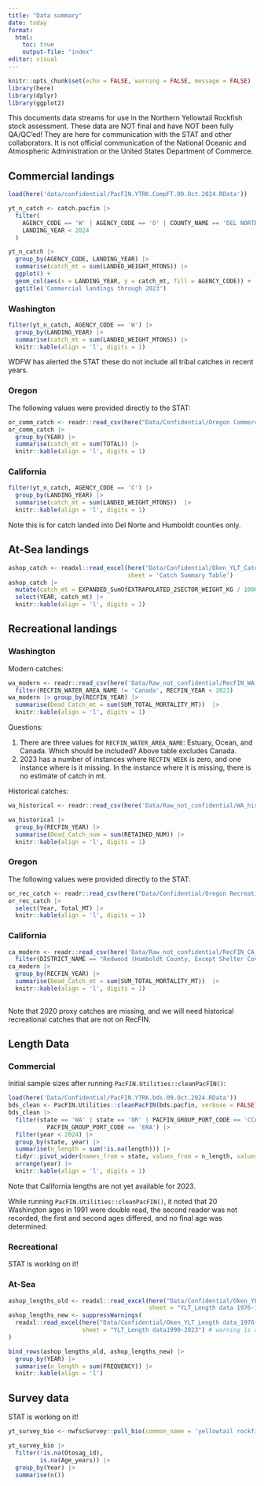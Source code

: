```yaml
---
title: "Data summary"
date: today
format: 
  html:
    toc: true
    output-file: "index"
editor: visual
---
```


```r
knitr::opts_chunk$set(echo = FALSE, warning = FALSE, message = FALSE)
library(here)
library(dplyr)
library(ggplot2)
```

This documents data streams for use in the Northern Yellowtail Rockfish stock assessment. These data are NOT final and have NOT been fully QA/QC'ed! They are here for communication with the STAT and other collaborators. It is not official communication of the National Oceanic and Atmospheric Administration or the United States Department of Commerce.

## Commercial landings

```r
load(here('data/confidential/PacFIN.YTRK.CompFT.09.Oct.2024.RData'))

yt_n_catch <- catch.pacfin |>
  filter(
    AGENCY_CODE == 'W' | AGENCY_CODE == 'O' | COUNTY_NAME == 'DEL NORTE' | COUNTY_NAME == 'HUMBOLDT',
    LANDING_YEAR < 2024
  )

yt_n_catch |>
  group_by(AGENCY_CODE, LANDING_YEAR) |>
  summarise(catch_mt = sum(LANDED_WEIGHT_MTONS)) |>
  ggplot() +
  geom_col(aes(x = LANDING_YEAR, y = catch_mt, fill = AGENCY_CODE)) +
  ggtitle('Commercial landings through 2023')

```

### Washington

```r
filter(yt_n_catch, AGENCY_CODE == 'W') |>
  group_by(LANDING_YEAR) |>
  summarise(catch_mt = sum(LANDED_WEIGHT_MTONS)) |>
  knitr::kable(align = 'l', digits = 1)
```

WDFW has alerted the STAT these do not include all tribal catches in recent years. 

### Oregon

The following values were provided directly to the STAT:
```r
or_comm_catch <- readr::read_csv(here("Data/Confidential/Oregon Commercial landings_433_2023.csv"))
or_comm_catch |> 
  group_by(YEAR) |>
  summarise(catch_mt = sum(TOTAL)) |>
  knitr::kable(align = 'l', digits = 1)
```


### California

```r
filter(yt_n_catch, AGENCY_CODE == 'C') |>
  group_by(LANDING_YEAR) |>
  summarise(catch_mt = sum(LANDED_WEIGHT_MTONS))  |>
  knitr::kable(align = 'l', digits = 1)
```

Note this is for catch landed into Del Norte and Humboldt counties only.

## At-Sea landings

```r
ashop_catch <- readxl::read_excel(here("Data/Confidential/Oken_YLT_Catch data_1976-2023_102824.xlsx"), 
                                  sheet = 'Catch Summary Table')
ashop_catch |>
  mutate(catch_mt = EXPANDED_SumOfEXTRAPOLATED_2SECTOR_WEIGHT_KG / 1000) |>
  select(YEAR, catch_mt) |>
  knitr::kable(align = 'l', digits = 1)
```


## Recreational landings

### Washington

Modern catches:

```r
wa_modern <- readr::read_csv(here('Data/Raw_not_confidential/RecFIN_WA_catch_to_2023.csv')) |>
  filter(RECFIN_WATER_AREA_NAME != 'Canada', RECFIN_YEAR < 2023)
wa_modern |> group_by(RECFIN_YEAR) |>
  summarise(Dead_Catch_mt = sum(SUM_TOTAL_MORTALITY_MT))  |>
  knitr::kable(align = 'l', digits = 1)
```

Questions:

1.  There are three values for `RECFIN_WATER_AREA_NAME`: Estuary, Ocean, and Canada. Which should be included? Above table excludes Canada.
2.  2023 has a number of instances where `RECFIN_WEEK` is zero, and one instance where is it missing. In the instance where it is missing, there is no estimate of catch in mt.

Historical catches:

```r
wa_historical <- readr::read_csv(here('Data/Raw_not_confidential/WA_historical_rec.csv'))

wa_historical |>
  group_by(RECFIN_YEAR) |>
  summarise(Dead_Catch_num = sum(RETAINED_NUM)) |>
  knitr::kable(align = 'l', digits = 1)
```

### Oregon

The following values were provided directly to the STAT:
```r
or_rec_catch <- readr::read_csv(here("Data/Confidential/Oregon Recreational landings_433_2023.csv"))
or_rec_catch |>
  select(Year, Total_MT) |>
  knitr::kable(align = 'l', digits = 1)
```


### California

```r
ca_modern <- readr::read_csv(here('Data/Raw_not_confidential/RecFIN_CA_catch_to_2023.csv')) |>
  filter(DISTRICT_NAME == "Redwood (Humboldt County, Except Shelter Cover Area, And Del Norte County)" ) 
ca_modern |>
  group_by(RECFIN_YEAR) |>
  summarise(Dead_Catch_mt = sum(SUM_TOTAL_MORTALITY_MT))  |>
  knitr::kable(align = 'l', digits = 1)
  

```

Note that 2020 proxy catches are missing, and we will need historical recreational catches that are not on RecFIN.

## Length Data

### Commercial

Initial sample sizes after running `PacFIN.Utilities::cleanPacFIN()`:

```r
load(here('Data/Confidential/PacFIN.YTRK.bds.09.Oct.2024.RData'))
bds_clean <- PacFIN.Utilities::cleanPacFIN(bds.pacfin, verbose = FALSE) 
bds_clean |>
  filter(state == 'WA' | state == 'OR' | PACFIN_GROUP_PORT_CODE == 'CCA' |
           PACFIN_GROUP_PORT_CODE == 'ERA') |>
  filter(year < 2024) |>
  group_by(state, year) |>
  summarise(n_length = sum(!is.na(length))) |>
  tidyr::pivot_wider(names_from = state, values_from = n_length, values_fill = 0) |>
  arrange(year) |>
  knitr::kable(align = 'l', digits = 1)

```

Note that California lengths are not yet available for 2023.

While running `PacFIN.Utilities::cleanPacFIN()`, it noted that 20 Washington ages in 1991 were double read, the second reader was not recorded, the first and second ages differed, and no final age was determined.

### Recreational

STAT is working on it!

### At-Sea
```r
ashop_lengths_old <- readxl::read_excel(here("Data/Confidential/Oken_YLT_Length data_1976-2023_102824.xlsx"), 
                                        sheet = "YLT_Length data 1976-1989")
ashop_lengths_new <- suppressWarnings(
  readxl::read_excel(here("Data/Confidential/Oken_YLT_Length data_1976-2023_102824.xlsx"), 
                     sheet = "YLT_Length data1990-2023") # warning is about converting text to numeric
)

bind_rows(ashop_lengths_old, ashop_lengths_new) |>
  group_by(YEAR) |>
  summarise(n_length = sum(FREQUENCY)) |>
  knitr::kable(align = 'l')
```


## Survey data

STAT is working on it!

```r
yt_survey_bio <- nwfscSurvey::pull_bio(common_name = 'yellowtail rockfish', survey = 'NWFSC.Combo')

yt_survey_bio |>
  filter(!is.na(Otosag_id),
         is.na(Age_years)) |>
  group_by(Year) |>
  summarise(n())

```

